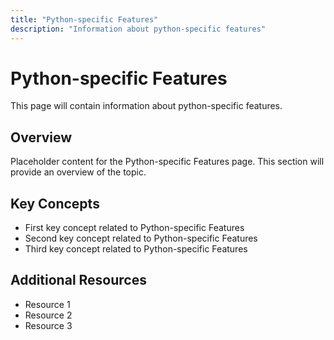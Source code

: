 ```yaml
---
title: "Python-specific Features"
description: "Information about python-specific features"
---
```


# Python-specific Features

This page will contain information about python-specific features.

## Overview

Placeholder content for the Python-specific Features page. This section will provide an overview of the topic.

## Key Concepts

- First key concept related to Python-specific Features
- Second key concept related to Python-specific Features
- Third key concept related to Python-specific Features

## Additional Resources

- Resource 1
- Resource 2
- Resource 3
